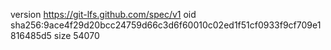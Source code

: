 version https://git-lfs.github.com/spec/v1
oid sha256:9ace4f29d20bcc24759d66c3d6f60010c02ed1f51cf0933f9cf709e1816485d5
size 54070
